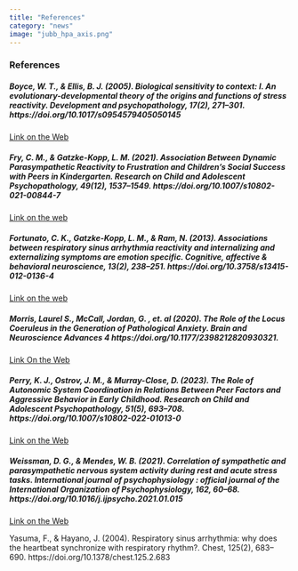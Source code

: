 ```yaml
---
title: "References"
category: "news"
image: "jubb_hpa_axis.png"
---
```


### References

##### Boyce, W. T., & Ellis, B. J. (2005). Biological sensitivity to context: I. An evolutionary-developmental theory of the origins and functions of stress reactivity. Development and psychopathology, 17(2), 271--301. https://doi.org/10.1017/s0954579405050145

[Link on the Web](https://pubmed.ncbi.nlm.nih.gov/16761546/)

##### Fry, C. M., & Gatzke-Kopp, L. M. (2021). Association Between Dynamic Parasympathetic Reactivity to Frustration and Children's Social Success with Peers in Kindergarten. Research on Child and Adolescent Psychopathology, 49(12), 1537--1549. https://doi.org/10.1007/s10802-021-00844-7

[Link on the web](https://doi.org/10.1007/s10802-021-00844-7)

##### Fortunato, C. K., Gatzke-Kopp, L. M., & Ram, N. (2013). Associations between respiratory sinus arrhythmia reactivity and internalizing and externalizing symptoms are emotion specific. Cognitive, affective & behavioral neuroscience, 13(2), 238–251. https://doi.org/10.3758/s13415-012-0136-4

[Link on the web](https://pubmed.ncbi.nlm.nih.gov/23233122/)


##### Morris, Laurel S., McCall, Jordan, G. , et. al (2020). The Role of the Locus Coeruleus in the Generation of Pathological Anxiety. Brain and Neuroscience Advances 4 https://doi.org/10.1177/2398212820930321.

[Link On the Web](https://journals.sagepub.com/doi/10.1177/2398212820930321)

##### Perry, K. J., Ostrov, J. M., & Murray-Close, D. (2023). The Role of Autonomic System Coordination in Relations Between Peer Factors and Aggressive Behavior in Early Childhood. Research on Child and Adolescent Psychopathology, 51(5), 693--708. https://doi.org/10.1007/s10802-022-01013-0

[Link on the Web](https://link.springer.com/article/10.1007/s10802-022-01013-0#citeas)

##### Weissman, D. G., & Mendes, W. B. (2021). Correlation of sympathetic and parasympathetic nervous system activity during rest and acute stress tasks. International journal of psychophysiology : official journal of the International Organization of Psychophysiology, 162, 60--68. https://doi.org/10.1016/j.ijpsycho.2021.01.015

[Link on the Web](https://www.ncbi.nlm.nih.gov/pmc/articles/PMC7987796/)

Yasuma, F., & Hayano, J. (2004). Respiratory sinus arrhythmia: why does the heartbeat synchronize with respiratory rhythm?. Chest, 125(2), 683--690. https://doi.org/10.1378/chest.125.2.683
